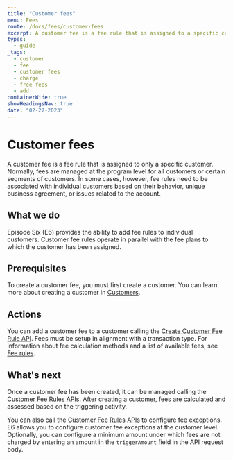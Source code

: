 ```yaml
---
title: "Customer fees"
menu: Fees
route: /docs/fees/customer-fees
excerpt: A customer fee is a fee rule that is assigned to a specific customer.
types: 
  - guide
_tags:
  - customer
  - fee
  - customer fees
  - charge
  - free fees
  - add
containerWide: true
showHeadingsNav: true
date: "02-27-2023"
---
```


# Customer fees

A customer fee is a fee rule that is assigned to only a specific customer. Normally, fees are managed at the program level for all customers or certain segments of customers. In some cases, however, fee rules need to be associated with individual customers based on their behavior, unique business agreement, or issues related to the account.

## What we do

Episode Six (E6) provides the ability to add fee rules to individual customers. Customer fee rules operate in parallel with the fee plans to which the customer has been assigned.

## Prerequisites

To create a customer fee, you must first create a customer. You can learn more about creating a customer in [Customers](/docs/customers/customers).

## Actions

You can add a customer fee to a customer calling the [Create Customer Fee Rule API](/tech-specs/fees/customer-fee-rules/api?#operation/net.e6tech.h3.middletier.api.v1.partner.customer.CustomerAPI_createOrUpdateFee_POST). Fees must be setup in alignment with a transaction type. For information about fee calculation methods and a list of available fees, see [Fee rules](/docs/fees/fee-rules).

## What's next

Once a customer fee has been created, it can be managed calling the [Customer Fee Rules APIs](/tech-specs/fees/customer-fee-rules). After creating a customer, fees are calculated and assessed based on the triggering activity.

You can also call the [Customer Fee Rules APIs](/tech-specs/fees/customer-fee-rules) to configure fee exceptions. E6 allows you to configure customer fee exceptions at the customer level. Optionally, you can configure a minimum amount under which fees are not charged by entering an amount in the `triggerAmount` field in the API request body.
